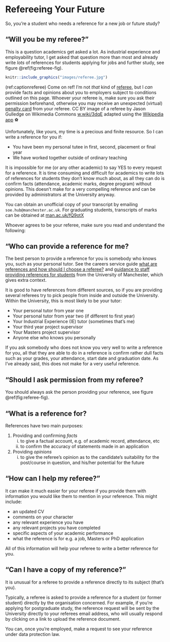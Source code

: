 
# Refereeing Your Future {#referee}

So, you're a student who needs a reference for a new job or future study?


## “Will you be my referee?” {#willyou}

This is a question academics get asked a lot. As industrial experience and employability tutor, I get asked that question more than most and already write *lots* of references for students applying for jobs and further study, see figure \@ref(fig:referee-fig). 

```r
knitr::include_graphics("images/referee.jpg")
```
(ref:captionreferee) Come on ref! I'm not *that* kind of [referee](https://en.wikipedia.org/wiki/Referee), but I *can* provide facts and opinions about you to employers subject to conditions outlined on this page. Whoever your referee is, make sure you ask their permission beforehand, otherwise you may receive an unexpected (virtual) [penalty card](https://en.wikipedia.org/wiki/Penalty_card) from your referee. CC BY image of a referee by Jason Gulledge on Wikimedia Commons [w.wiki/3dqE](https://w.wiki/3dqE) adapted using the [Wikipedia app](https://apps.apple.com/us/app/wikipedia/id324715238) ⚽️

Unfortunately, like yours, my time is a precious and finite resource. So I can write a reference for you if: 

* You have been my personal tutee in first, second, placement or final year
* We have worked together outside of ordinary teaching

It is impossible for me (or any other academic) to say YES to every request for a reference. It is time consuming and difficult for academics to write lots of references for students they don't know much about, as all they can do is confirm facts (attendance, academic marks, degree program) without opinions. This doesn't make for a very compelling reference and can be provided by administrators at the University anyway.

You can obtain an unofficial copy of your transcript by emailing `soe.hub@manchester.ac.uk`. For graduating students, transcripts of marks can be obtained at [man.ac.uk/fQ9otX](http://man.ac.uk/fQ9otX)

Whoever agrees to be your referee, make sure you read and understand the following:

## “Who can provide a reference for me? {#who}

The best person to provide a reference for you is somebody who knows you, such as your personal tutor. See the careers service guide [what are references and how should I choose a referee?](http://www.careers.manchester.ac.uk/applicationsinterviews/faqs/references) and [guidance to staff providing references for students](http://documents.manchester.ac.uk/display.aspx?DocID=1921) from the University of Manchester, which gives extra context.

It is good to have references from different sources, so if you are providing several referees try to pick people from inside and outside the University. Within the University, this is most likely to be your tutor:

* Your personal tutor from year one
* Your personal tutor from year two (if different to first year)
* Your Industrial Experience (IE) tutor (sometimes that's me)
* Your third year project supervisor
* Your Masters project supervisor
* Anyone else who knows you personally

If you ask somebody who does not know you very well to write a reference for you, all that they are able to do in a reference is confirm rather dull facts such as your grades, your attendance, start date and graduation date. As I've already said, this does not make for a very useful reference.

## “Should I ask permission from my referee? {#permission}
You should always ask the person providing your reference, see figure \@ref(fig:referee-fig).

## “What is a reference for? {#for}

References have two main purposes:

1. Providing and confirming *facts*
    i. to give a factual account, e.g. of academic record, attendance, etc
    i. to confirm the accuracy of statements made in an application
1. Providing *opinions*
    i. to give the referee’s opinion as to the candidate’s suitability for the post/course in
question, and his/her potential for the future


## “How can I help my referee?” {#help}

It can make it much easier for your referee if you provide them with information you would like them to mention in your reference. This might include:

* an updated CV  
* comments on your character
* any relevant experience you have
* any relevant projects you have completed
* specific aspects of your academic performance
* what the reference is for e.g. a job, Masters or PhD application

All of this information will help your referee to write a better reference for you.

## “Can I have a copy of my reference?” {#copy}
It is unusual for a referee to provide a reference directly to its subject (that's you).

Typically, a referee is asked to provide a reference for a student (or former student) directly by the organisation concerned. For example, if you're applying for postgraduate study, the reference request will be sent by the University directly to your referees email address, who will usually respond by clicking on a link to upload the reference document.

You can, once you're employed, make a request to see your reference under data protection law.
